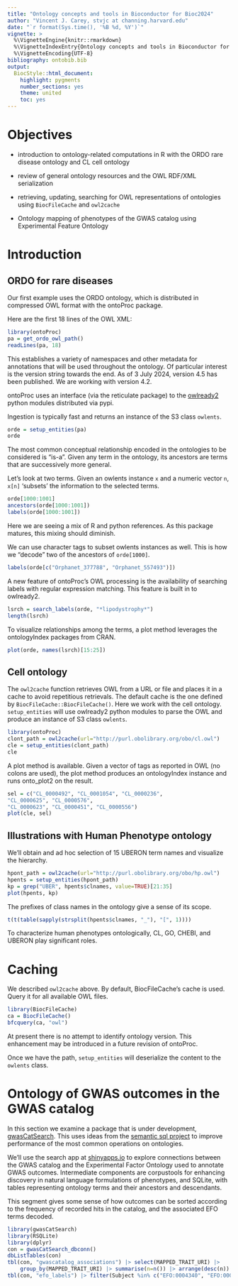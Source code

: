```yaml
---
title: "Ontology concepts and tools in Bioconductor for Bioc2024"
author: "Vincent J. Carey, stvjc at channing.harvard.edu"
date: "`r format(Sys.time(), '%B %d, %Y')`"
vignette: >
  %\VignetteEngine{knitr::rmarkdown}
  %\VignetteIndexEntry{Ontology concepts and tools in Bioconductor for Bioc2024}
  %\VignetteEncoding{UTF-8}
bibliography: ontobib.bib
output:
  BiocStyle::html_document:
    highlight: pygments
    number_sections: yes
    theme: united
    toc: yes
---
```


# Objectives

- introduction to ontology-related computations in R with the ORDO rare disease ontology and CL cell ontology

- review of general ontology resources and the OWL RDF/XML serialization

- retrieving, updating, searching for OWL representations of ontologies using `BiocFileCache` and `owl2cache`

- Ontology mapping of phenotypes of the GWAS catalog using
Experimental Feature Ontology

# Introduction

## ORDO for rare diseases

Our first example uses the ORDO ontology, which is distributed
in compressed OWL format
with the ontoProc package.

Here are the first 18 lines of the OWL XML:
```r
library(ontoProc)
pa = get_ordo_owl_path()
readLines(pa, 18)
```
This establishes a variety of namespaces and other
metadata for annotations
that will be used throughout the ontology.  Of particular
interest is the version string towards the end.  As of
3 July 2024, version 4.5 has been published.  We
are working with version 4.2.

ontoProc uses an interface (via the reticulate package)
to the 
[owlready2](https://owlready2.readthedocs.io/en/v0.42/) python modules
distributed via pypi.

Ingestion is typically fast and returns an instance of 
the S3 class `owlents`.
```r
orde = setup_entities(pa)
orde
```

The most common conceptual relationship encoded in the
ontologies to be considered is "is-a".  Given any
term in the ontology, its ancestors are terms
that are successively more general.

Let's look at two terms.  Given an owlents instance
`x` and a numeric vector `n`, `x[n]` 'subsets' the
information to the selected terms.
```r
orde[1000:1001]
ancestors(orde[1000:1001])
labels(orde[1000:1001])
```
Here we are seeing a mix of R and python references.
As this package matures, this mixing should diminish.

We can use character tags to subset owlents
instances as well.  This is how we "decode" two
of the ancestors of `orde[1000]`.

```r
labels(orde[c("Orphanet_377788", "Orphanet_557493")])
```

A new feature of ontoProc's OWL processing is the
availability of searching labels with regular expression
matching.  This feature is built in to owlready2.

```r
lsrch = search_labels(orde, "*lipodystrophy*")
length(lsrch)
```
To visualize relationships among the terms,
a plot method leverages the ontologyIndex
packages from CRAN.

```r
plot(orde, names(lsrch)[15:25])
```

## Cell ontology

The `owl2cache` function retrieves OWL from a URL or file
and places it in a cache to avoid repetitious retrievals.  The
default cache is the one defined by `BiocFileCache::BiocFileCache()`.
Here we work with the cell ontology.  `setup_entities` will use
owlready2 python modules to parse the OWL and produce an
instance of S3 class `owlents`.

```r
library(ontoProc)
clont_path = owl2cache(url="http://purl.obolibrary.org/obo/cl.owl")
cle = setup_entities(clont_path)
cle
```

A plot method is available.  Given a vector of tags
as reported in OWL (no colons are used), the plot method produces
an ontologyIndex instance and runs onto_plot2
on the result.

```r
sel = c("CL_0000492", "CL_0001054", "CL_0000236", 
"CL_0000625", "CL_0000576", 
"CL_0000623", "CL_0000451", "CL_0000556")
plot(cle, sel)
```

## Illustrations with Human Phenotype ontology

We'll obtain and ad hoc selection of
15 UBERON term names and visualize
the hierarchy.

```r
hpont_path = owl2cache(url="http://purl.obolibrary.org/obo/hp.owl")
hpents = setup_entities(hpont_path)
kp = grep("UBER", hpents$clnames, value=TRUE)[21:35]
plot(hpents, kp)
```

The prefixes of class names in the ontology
give a sense of its scope.
```r
t(t(table(sapply(strsplit(hpents$clnames, "_"), "[", 1))))
```

To characterize human phenotypes ontologically, 
CL, GO, CHEBI, and
UBERON play significant roles.

# Caching

We described `owl2cache` above.  By default, BiocFileCache's cache
is used.  Query it for all available OWL files.

```r
library(BiocFileCache)
ca = BiocFileCache()
bfcquery(ca, "owl")
```

At present there is no attempt to identify ontology version.
This enhancement may be introduced in a future revision of ontoProc.

Once we have the path, `setup_entities` will deserialize the content to the
`owlents` class.

# Ontology of GWAS outcomes in the GWAS catalog

In this section we examine a package that is under development,
[gwasCatSearch](https://github.com/ccb-hms/gwasCatSearch).  This uses
ideas from the [semantic sql project](https://github.com/INCATools/semantic-sql)
to improve performance of the most common operations on ontologies.

We'll use the search app at [shinyapps.io](https://vjcitn.shinyapps.io/gwasCatSearch)
to explore connections between the GWAS catalog and the Experimental Factor
Ontology used to annotate GWAS outcomes.  Intermediate components are
corpustools for enhancing discovery in natural language formulations of
phenotypes, and SQLite, with tables representing ontology terms and
their ancestors and descendants.

This segment gives some sense of how outcomes can be sorted
according to the frequency of recorded hits in the catalog,
and the associated EFO terms decoded.
```r
library(gwasCatSearch)
library(RSQLite)
library(dplyr)
con = gwasCatSearch_dbconn()
dbListTables(con)
tbl(con, "gwascatalog_associations") |> select(MAPPED_TRAIT_URI) |> 
    group_by(MAPPED_TRAIT_URI) |> summarise(n=n()) |> arrange(desc(n))
tbl(con, "efo_labels") |> filter(Subject %in% c("EFO:0004340", "EFO:0004612"))
```
